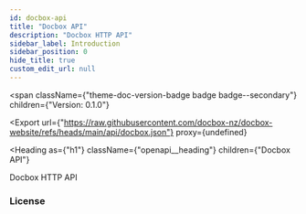 ```yaml
---
id: docbox-api
title: "Docbox API"
description: "Docbox HTTP API"
sidebar_label: Introduction
sidebar_position: 0
hide_title: true
custom_edit_url: null
---
```



<span
  className={"theme-doc-version-badge badge badge--secondary"}
  children={"Version: 0.1.0"}
>
</span>

<Export
  url={"https://raw.githubusercontent.com/docbox-nz/docbox-website/refs/heads/main/api/docbox.json"}
  proxy={undefined}
>
  
</Export>

<Heading
  as={"h1"}
  className={"openapi__heading"}
  children={"Docbox API"}
>
</Heading>



Docbox HTTP API

<div
  style={{"marginBottom":"var(--ifm-paragraph-margin-bottom)"}}
>
  <h3
    style={{"marginBottom":"0.25rem"}}
  >
    License
  </h3>
</div>
      